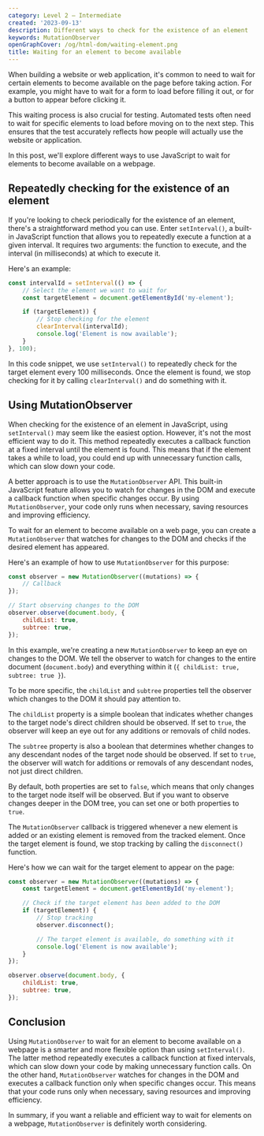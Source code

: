 ```yaml
---
category: Level 2 — Intermediate
created: '2023-09-13'
description: Different ways to check for the existence of an element
keywords: MutationObserver
openGraphCover: /og/html-dom/waiting-element.png
title: Waiting for an element to become available
---
```


When building a website or web application, it's common to need to wait for certain elements to become available on the page before taking action. For example, you might have to wait for a form to load before filling it out, or for a button to appear before clicking it.

This waiting process is also crucial for testing. Automated tests often need to wait for specific elements to load before moving on to the next step. This ensures that the test accurately reflects how people will actually use the website or application.

In this post, we'll explore different ways to use JavaScript to wait for elements to become available on a webpage.

## Repeatedly checking for the existence of an element

If you're looking to check periodically for the existence of an element, there's a straightforward method you can use. Enter `setInterval()`, a built-in JavaScript function that allows you to repeatedly execute a function at a given interval. It requires two arguments: the function to execute, and the interval (in milliseconds) at which to execute it.

Here's an example:

```js
const intervalId = setInterval(() => {
    // Select the element we want to wait for
    const targetElement = document.getElementById('my-element');

    if (targetElement)) {
        // Stop checking for the element
        clearInterval(intervalId);
        console.log('Element is now available');
    }
}, 100);
```

In this code snippet, we use `setInterval()` to repeatedly check for the target element every 100 milliseconds. Once the element is found, we stop checking for it by calling `clearInterval()` and do something with it.

## Using MutationObserver

When checking for the existence of an element in JavaScript, using `setInterval()` may seem like the easiest option. However, it's not the most efficient way to do it. This method repeatedly executes a callback function at a fixed interval until the element is found. This means that if the element takes a while to load, you could end up with unnecessary function calls, which can slow down your code.

A better approach is to use the `MutationObserver` API. This built-in JavaScript feature allows you to watch for changes in the DOM and execute a callback function when specific changes occur. By using `MutationObserver`, your code only runs when necessary, saving resources and improving efficiency.

To wait for an element to become available on a web page, you can create a `MutationObserver` that watches for changes to the DOM and checks if the desired element has appeared.

Here's an example of how to use `MutationObserver` for this purpose:

```js
const observer = new MutationObserver((mutations) => {
    // Callback
});

// Start observing changes to the DOM
observer.observe(document.body, {
    childList: true,
    subtree: true,
});
```

In this example, we're creating a new `MutationObserver` to keep an eye on changes to the DOM. We tell the observer to watch for changes to the entire document (`document.body`) and everything within it (`{ childList: true, subtree: true }`).

To be more specific, the `childList` and `subtree` properties tell the observer which changes to the DOM it should pay attention to.

The `childList` property is a simple boolean that indicates whether changes to the target node's direct children should be observed. If set to `true`, the observer will keep an eye out for any additions or removals of child nodes.

The `subtree` property is also a boolean that determines whether changes to any descendant nodes of the target node should be observed. If set to `true`, the observer will watch for additions or removals of any descendant nodes, not just direct children.

By default, both properties are set to `false`, which means that only changes to the target node itself will be observed. But if you want to observe changes deeper in the DOM tree, you can set one or both properties to `true`.

The `MutationObserver` callback is triggered whenever a new element is added or an existing element is removed from the tracked element. Once the target element is found, we stop tracking by calling the `disconnect()` function.

Here's how we can wait for the target element to appear on the page:

```js
const observer = new MutationObserver((mutations) => {
    const targetElement = document.getElementById('my-element');

    // Check if the target element has been added to the DOM
    if (targetElement)) {
        // Stop tracking
        observer.disconnect();

        // The target element is available, do something with it
        console.log('Element is now available');
    }
});

observer.observe(document.body, {
    childList: true,
    subtree: true,
});
```

## Conclusion

Using `MutationObserver` to wait for an element to become available on a webpage is a smarter and more flexible option than using `setInterval()`. The latter method repeatedly executes a callback function at fixed intervals, which can slow down your code by making unnecessary function calls. On the other hand, `MutationObserver` watches for changes in the DOM and executes a callback function only when specific changes occur. This means that your code runs only when necessary, saving resources and improving efficiency.

In summary, if you want a reliable and efficient way to wait for elements on a webpage, `MutationObserver` is definitely worth considering.
